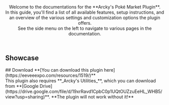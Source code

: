 <Header title="Arcky's Poké Market Guide">
  Welcome to the documentations for the **Arcky's Poké Market Plugin**. 
  <br/>In this guide, you'll find a list of all available features, setup instructions, and an overview of the various settings and customization options the plugin offers.
  <br/>
  See the side menu on the left to navigate to various pages in the documentation.
</Header>

## Showcase 

<ImageWithCaption src="/images/documentation/poke-market/Arcky's Poke Market.gif"/>
## Download
**[You can download this plugin here](https://eeveeexpo.com/resources/1519/)**<br/>
<Callout type="attention">
This plugin also requires **_Arcky's Utilities_**, which you can download from **[Google Drive](https://drive.google.com/file/d/19xrRavd1CpbC0p1UQtOUZzuEeHL_WHB5/view?usp=sharing)**.  
**<Rd>The plugin will not work without it!</Rd>**
</Callout>
